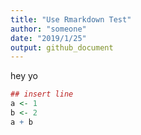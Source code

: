 ```yaml
---
title: "Use Rmarkdown Test"
author: "someone"
date: "2019/1/25"
output: github_document
---
```

hey yo

```r
## insert line
a <- 1
b <- 2
a + b
```

